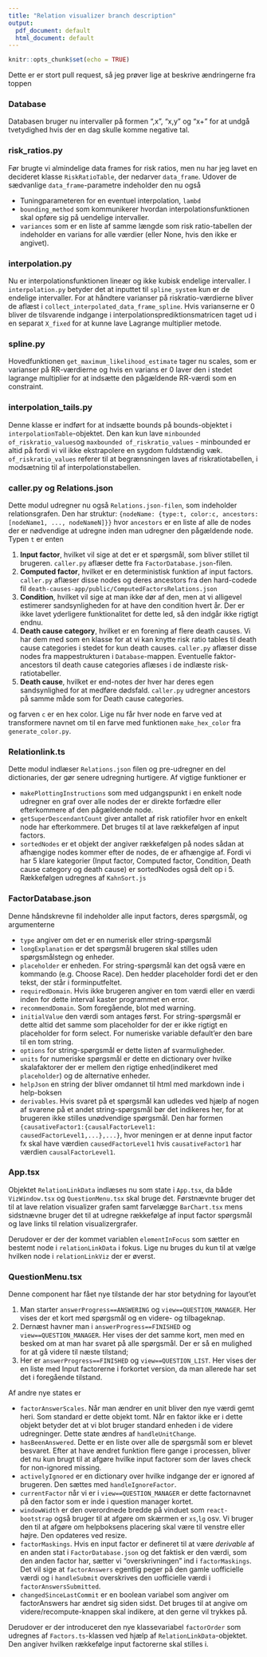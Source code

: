 ```yaml
---
title: "Relation visualizer branch description"
output:
  pdf_document: default
  html_document: default
---
```


```r
knitr::opts_chunk$set(echo = TRUE)
```

Dette er er stort pull request, så jeg prøver lige at beskrive ændringerne fra toppen

### Database
Databasen bruger nu intervaller på formen ",x", "x,y" og "x+" for at undgå tvetydighed hvis der en dag skulle komme negative tal.

### risk_ratios.py
Før brugte vi almindelige data frames for risk ratios, men nu har jeg lavet en decideret klasse `RiskRatioTable`, der nedarver `data_frame`. Udover de sædvanlige `data_frame`-parametre indeholder den nu også 

- Tuningparameteren for en eventuel interpolation, `lambd`
- `bounding_method` som kommunikerer hvordan interpolationsfunktionen skal opføre sig på uendelige intervaller.
- `variances` som er en liste af samme længde som risk ratio-tabellen der indeholder en varians for alle værdier (eller None, hvis den ikke er angivet).

### interpolation.py
Nu er interpolationsfunktionen lineær og ikke kubisk endelige intervaller. I `interpolation.py` betyder det at inputtet til `spline_system` kun er de endelige intervaller. For at håndtere varianser på riskratio-værdierne bliver de aflæst i `collect_interpolated_data_frame_spline`. Hvis varianserne er 0 bliver de tilsvarende indgange i interpolationsprediktionsmatricen taget ud i en separat `X_fixed` for at kunne lave Lagrange multiplier metode.

### spline.py
Hovedfunktionen `get_maximum_likelihood_estimate` tager nu scales, som er varianser på RR-værdierne og hvis en varians er 0 laver den i stedet lagrange multiplier for at indsætte den pågældende RR-værdi som en constraint. 

### interpolation_tails.py
Denne klasse er indført for at indsætte bounds på bounds-objektet i `interpolationTable`-objektet. Den kan kun lave `minbounded of_riskratio_values`og `maxbounded of_riskratio_values` - minbounded er altid på fordi vi vil ikke ekstrapolere en sygdom fuldstændig væk. `of_riskratio_values` referer til at begrænsningen laves af riskratiotabellen, i modsætning til af interpolationstabellen. 

###  caller.py og Relations.json
Dette modul udregner nu også `Relations.json-filen`, som indeholder relationsgrafen. Den har struktur:
`{nodeName: {type:t, color:c, ancestors:[nodeName1, ..., nodeNameN]}}`
hvor `ancestors` er en liste af alle de nodes der er nødvendige at udregne inden man udregner den pågældende node. Typen `t` er enten 

1. **Input factor**, hvilket vil sige at det er et spørgsmål, som bliver stillet til brugeren. `caller.py` aflæser dette fra `FactorDatabase.json`-filen.
2. **Computed factor**, hvilket er en deterministisk funktion af input factors.  `caller.py` aflæser disse nodes og deres ancestors fra den hard-codede fil `death-causes-app/public/ComputedFactorsRelations.json`
3. **Condition**, hvilket vil sige at man ikke dør af den, men at vi alligevel estimerer sandsynligheden for at have den condition hvert år. Der er ikke lavet yderligere funktionalitet for dette led, så den indgår ikke rigtigt endnu. 
4. **Death cause category**, hvilket er en forening af flere death causes. Vi har dem med som en klasse for at vi kan knytte risk ratio tables til death cause categories i stedet for kun death causes.  `caller.py` aflæser disse nodes fra mappestrukturen i `Database`-mappen. Eventuelle faktor-ancestors til death cause categories aflæses i de indlæste risk-ratiotabeller. 
5. **Death cause**, hvilket er end-notes der hver har deres egen sandsynlighed for at medføre dødsfald.   `caller.py` udregner ancestors på samme måde som for Death cause categories. 

og farven `c` er en hex color. Lige nu får hver node en farve ved at transformere navnet om til en farve med funktionen `make_hex_color` fra `generate_color.py`. 

### Relationlink.ts
Dette modul indlæser `Relations.json` filen og pre-udregner en del dictionaries, der gør senere udregning hurtigere. Af vigtige funktioner er 

- `makePlottingInstructions` som med udgangspunkt i en enkelt node udregner en graf over alle nodes der er direkte forfædre eller efterkommere af den pågældende node. 
- `getSuperDescendantCount` giver antallet af risk ratiofiler hvor en enkelt node har efterkommere. Det bruges til at lave rækkefølgen af input factors.
- `sortedNodes` er et objekt der angiver rækkefølgen på nodes sådan at afhængige nodes kommer efter de nodes, de er afhængige af. Fordi vi har 5 klare kategorier (Input factor, Computed factor, Condition, Death cause category og death cause) er sortedNodes også delt op i 5. Rækkefølgen udregnes af `KahnSort.js`


### FactorDatabase.json
Denne håndskrevne fil indeholder alle input factors, deres spørgsmål, og argumenterne

- `type` angiver om det er en numerisk eller string-spørgsmål
- `longExplanation` er det spørgsmål brugeren skal stilles uden spørgsmålstegn og enheder.
- `placeholder` er enheden. For string-spørgsmål kan det også være en kommando (e.g. Choose Race). Den hedder placeholder fordi det er den tekst, der står i forminputfeltet.
- `requiredDomain`. Hvis ikke brugeren angiver en tom værdi eller en værdi inden for dette interval kaster programmet en error.
- `recommendDomain`. Som foregående, blot med warning.
- `initialValue` den værdi som antages først. For string-spørgsmål er dette altid det samme som placeholder for der er ikke rigtigt en placeholder for form select. For numeriske variable default'er den bare til en tom string.
- `options` for string-spørgsmål er dette listen af svarmuligheder. 
- `units` for numeriske spørgsmål er dette en dictionary over hvilke skalafaktorer der er mellem den rigtige enhed(indikeret med `placeholder`) og de alternative enheder.
- `helpJson` en string der bliver omdannet til html med markdown inde i help-boksen 
- `derivables`. Hvis svaret på et spørgsmål kan udledes ved hjælp af nogen af svarene på et andet string-spørgsmål bør det indikeres her, for at brugeren ikke stilles unødvendige spørgsmål. Den har formen `{causativeFactor1:{causalFactorLevel1: causedFactorLevel1,...},...}`, hvor meningen er at denne input factor fx skal have værdien `causedFactorLevel1` hvis `causativeFactor1` har værdien `causalFactorLevel1`. 

### App.tsx
Objektet `RelationLinkData` indlæses nu som state i `App.tsx`, da både `VizWindow.tsx` og `QuestionMenu.tsx` skal bruge det. Førstnævnte bruger det til at lave relation visualizer grafen samt farvelægge `BarChart.tsx` mens sidstnævne bruger det til at udregne rækkefølge af input factor spørgsmål og lave links til relation visualizergrafer. 

Derudover er der der kommet variablen `elementInFocus` som sætter en bestemt node i `relationLinkData` i fokus. Lige nu bruges du kun til at vælge hvilken node i `relationLinkViz` der er øverst. 

### QuestionMenu.tsx
Denne component har fået nye tilstande der har stor betydning for layout'et

1. Man starter `answerProgress==ANSWERING` og `view==QUESTION_MANAGER`. Her vises der et kort med spørgsmål og en videre- og tilbageknap.  
2. Dernæst havner man i `answerProgress==FINISHED` og `view==QUESTION_MANAGER`. Her vises der det samme kort, men med en besked om at man har svaret på alle spørgsmål. Der er så en mulighed for at gå videre til næste tilstand;
3. Her er `answerProgress==FINISHED` og `view==QUESTION_LIST`. Her vises der en liste med Input factorerne i forkortet version, da man allerede har set det i foregående tilstand. 

Af andre nye states er 

- `factorAnswerScales`. Når man ændrer en unit bliver den nye værdi gemt heri. Som standard er dette objekt tomt. Når en faktor ikke er i dette objekt betyder det at vi blot bruger standard enheden i de videre udregninger. Dette state ændres af `handleUnitChange`. 
- `hasBeenAnswered`. Dette er en liste over alle de spørgsmål som er blevet besvaret. Efter at have ændret funktion flere gange i processen, bliver det nu kun brugt til at afgøre hvilke input factorer som der laves check for non-ignored missing.
- `activelyIgnored` er en dictionary over hvilke indgange der er ignored af brugeren. Den sættes med `handleIgnoreFactor`.
- `currentFactor` når vi er i `view==QUESTION_MANAGER` er dette factornavnet på den factor som er inde i question manager kortet. 
- `windowWidth` er den overordnede bredde på vinduet som `react-bootstrap` også bruger til at afgøre om skærmen er `xs`,`lg` osv. Vi bruger den til at afgøre om helpboksens placering skal være til venstre eller højre. Den opdateres ved resize.
- `factorMaskings`. Hvis en input factor er defineret til at være *derivable* af en anden stat i `FactorDatabase.json` og det faktisk er den værdi, som den anden factor har, sætter vi "overskrivningen" ind i `factorMaskings`. Det vil sige at `factorAnswers` egentlig peger på den gamle uofficielle værdi og i `handleSubmit` overskrives den uofficielle værdi i `factorAnswersSubmitted`. 
- `changedSinceLastCommit` er en boolean variabel som angiver om factorAnswers har ændret sig siden sidst. Det bruges til at angive om videre/recompute-knappen skal indikere, at den gerne vil trykkes på. 

Derudover er der introduceret den nye klassevariabel `factorOrder` som udregnes af `Factors.ts`-klassen ved hjælp af `RelationLinkData`-objektet. Den angiver hvilken rækkefølge input factorerne skal stilles i. 

